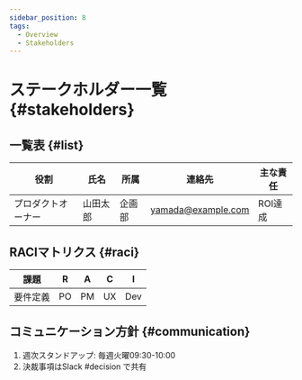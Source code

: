 ```yaml
---
sidebar_position: 8
tags:
  - Overview
  - Stakeholders
---
```


# ステークホルダー一覧 {#stakeholders}

## 一覧表 {#list}

| 役割 | 氏名 | 所属 | 連絡先 | 主な責任 |
| ---- | ---- | ---- | ---- | ---- |
| プロダクトオーナー | 山田太郎 | 企画部 | <yamada@example.com> | ROI達成 |

## RACIマトリクス {#raci}

| 課題 | R | A | C | I |
| ---- | ---- | ---- | ---- | ---- |
| 要件定義 | PO | PM | UX | Dev |

## コミュニケーション方針 {#communication}
1. 週次スタンドアップ: 毎週火曜09:30-10:00
1. 決裁事項はSlack #decision で共有
